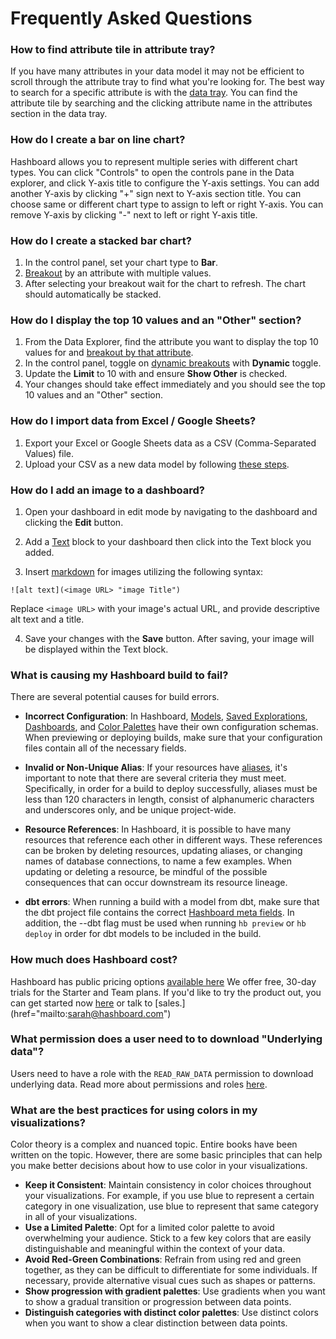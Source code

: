 # Frequently Asked Questions

### How to find attribute tile in attribute tray?
If you have many attributes in your data model it may not be efficient to scroll through the attribute tray to find what you're looking for. The best way to search for a specific attribute is with the [data tray](/docs/visualizing-data/data-tray). You can find the attribute tile by searching and the clicking attribute name in the attributes section in the data tray.

### How do I create a bar on line chart?
Hashboard allows you to represent multiple series with different chart types. You can click "Controls" to open the controls pane in the Data explorer, and click Y-axis title to configure the Y-axis settings. You can add another Y-axis by clicking "+" sign next to Y-axis section title. You can choose same or different chart type to assign to left or right Y-axis. You can remove Y-axis by clicking "-" next to left or right Y-axis title.

### How do I create a stacked bar chart?
1. In the control panel, set your chart type to **Bar**.
2. [Breakout](docs/visualizing-data/breakout#adding-and-removing-a-breakout) by an attribute with multiple values.
3. After selecting your breakout wait for the chart to refresh. The chart should automatically be stacked.

### How do I display the top 10 values and an "Other" section?
1. From the Data Explorer, find the attribute you want to display the top 10 values for and [breakout by that attribute](/docs/visualizing-data/breakout#adding-and-removing-a-breakout).
2. In the control panel, toggle on [dynamic breakouts](/docs/visualizing-data/breakout#dynamic-breakouts) with **Dynamic** toggle.
3. Update the **Limit** to 10 with and ensure **Show Other** is checked.
4. Your changes should take effect immediately and you should see the top 10 values and an "Other" section.

### How do I import data from Excel / Google Sheets?

1. Export your Excel or Google Sheets data as a CSV (Comma-Separated Values) file.
2. Upload your CSV as a new data model by following [these steps](/docs/data-modeling/query-data-files).

### How do I add an image to a dashboard?
1. Open your dashboard in edit mode by navigating to the dashboard and clicking the **Edit** button.

2. Add a [Text](/docs/dashboards/text) block to your dashboard then click into the Text block you added.

3. Insert [markdown](https://commonmark.org/help/) for images utilizing the following syntax:

```
![alt text](<image URL> "image Title")
```

Replace `<image URL>` with your image's actual URL, and provide descriptive alt text and a title.

4. Save your changes with the **Save** button. After saving, your image will be displayed within the Text block.

### What is causing my Hashboard build to fail?
There are several potential causes for build errors.

- **Incorrect Configuration**: In Hashboard, [Models](/docs/data-ops/config-schema/data-models), [Saved Explorations](/docs/data-ops/config-schema/saved-explorations), 
[Dashboards](/docs/data-ops/config-schema/dashboards), and [Color Palettes](/docs/data-ops/config-schema/color-palettes) have their own configuration schemas.
When previewing or deploying builds, make sure that your configuration files contain all of the necessary fields. 

- **Invalid or Non-Unique Alias**: If your resources have [aliases](/docs/data-ops/resource-identifiers), it's important to note that there are several criteria they must meet. 
Specifically, in order for a build to deploy successfully, aliases must be less than 120 characters in length, consist of alphanumeric characters and underscores only, and be unique project-wide.

- **Resource References**: In Hashboard, it is possible to have many resources that reference each other in different ways. 
These references can be broken by deleting resources, updating aliases, or changing names of database connections, to name a few examples.
When updating or deleting a resource, be mindful of the possible consequences that can occur downstream its resource lineage.


- **dbt errors**: When running a build with a model from dbt, make sure that the dbt project file contains the correct [Hashboard meta fields](/docs/data-ops/dbt-integration). 
In addition, the --dbt flag must be used when running `hb preview` or `hb deploy` in order for dbt models to be included in the build.


### How much does Hashboard cost? 
Hashboard has public pricing options [available here](https://hashboard.com/pricing) 
We offer free, 30-day trials for the Starter and Team plans. If you'd like to try the product out, you can get started now [here](https://hashboard.com/signup) or talk to [sales.] (href="mailto:sarah@hashboard.com") 

### What permission does a user need to to download "Underlying data"?

Users need to have a role with the `READ_RAW_DATA` permission to download underlying data. Read more about permissions and roles [here](/docs/project-management/users-and-permissions).

### What are the best practices for using colors in my visualizations?

Color theory is a complex and nuanced topic. Entire books have been written on the topic. However, there are some basic principles that can help you make better decisions about how to use color in your visualizations.

- **Keep it Consistent**: Maintain consistency in color choices throughout your visualizations. For example, if you use blue to represent a certain category in one visualization, use blue to represent that same category in all of your visualizations.
- **Use a Limited Palette**: Opt for a limited color palette to avoid overwhelming your audience. Stick to a few key colors that are easily distinguishable and meaningful within the context of your data.
- **Avoid Red-Green Combinations**: Refrain from using red and green together, as they can be difficult to differentiate for some individuals. If necessary, provide alternative visual cues such as shapes or patterns.
- **Show progression with gradient palettes**: Use gradients when you want to show a gradual transition or progression between data points. 
- **Distinguish categories with distinct color palettes**: Use distinct colors when you want to show a clear distinction between data points.

